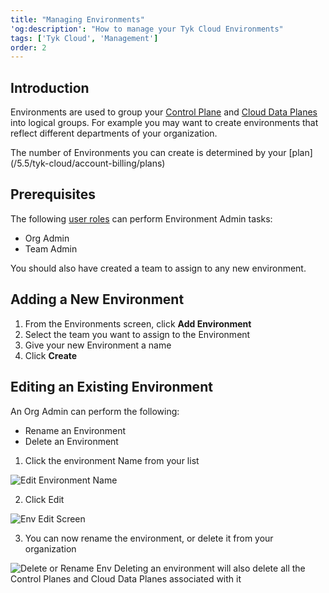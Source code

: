 ```yaml
---
title: "Managing Environments"
'og:description': "How to manage your Tyk Cloud Environments"
tags: ['Tyk Cloud', 'Management']
order: 2
---
```


## Introduction

Environments are used to group your [Control Plane](/5.5/tyk-cloud/troubleshooting-&-support/glossary.md#control-plane) and [Cloud Data Planes](/5.5/tyk-cloud/troubleshooting-&-support/glossary.md#cloud-data-plane) into logical groups. For example you may want to create environments that reflect different departments of your organization.


<Note>
The number of Environments you can create is determined by your [plan](/5.5/tyk-cloud/account-billing/plans)
</Note>


## Prerequisites

The following [user roles](/5.5/tyk-cloud/teams-&-users/user-roles) can perform Environment Admin tasks:

- Org Admin
- Team Admin

You should also have created a team to assign to any new environment.

## Adding a New Environment

1. From the Environments screen, click **Add Environment**
2. Select the team you want to assign to the Environment
3. Give your new Environment a name
4. Click **Create**

## Editing an Existing Environment

An Org Admin can perform the following:

- Rename an Environment
- Delete an Environment

1. Click the environment Name from your list

<img src="/img/admin/tyk-cloud-edit-env.png" alt="Edit Environment Name" />

2. Click Edit

<img src="/img/admin/tyk-cloud-env-screen.png" alt="Env Edit Screen" />

3. You can now rename the environment, or delete it from your organization

<img src="/img/admin/tyk-cloud-rename-delete.png" alt="Delete or Rename Env" />


<Warning>
Deleting an environment will also delete all the Control Planes and Cloud Data Planes associated with it
</Warning>

